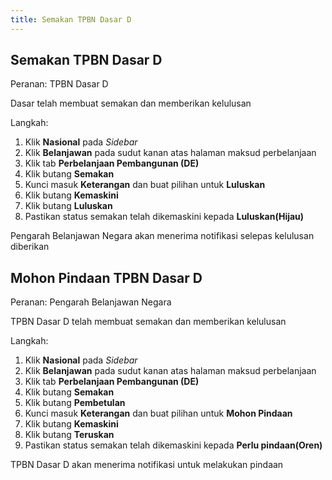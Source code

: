 ```yaml
---
title: Semakan TPBN Dasar D
---
```


## Semakan TPBN Dasar D
Peranan: TPBN Dasar D

<Callout title="Pra-syarat" type="warn">
Dasar telah membuat semakan dan memberikan kelulusan
</Callout>

Langkah:
1. Klik **Nasional** pada *Sidebar*
2. Klik **Belanjawan** pada sudut kanan atas halaman maksud perbelanjaan
3. Klik tab **Perbelanjaan Pembangunan (DE)**
4. Klik butang **Semakan**  
5. Kunci masuk **Keterangan** dan buat pilihan untuk **Luluskan**
6. Klik butang **Kemaskini**
7. Klik butang **Luluskan** 
8. Pastikan status semakan telah dikemaskini kepada **Luluskan(Hijau)**

<Callout title="Outcome">
Pengarah Belanjawan Negara akan menerima notifikasi selepas kelulusan diberikan
</Callout>

## Mohon Pindaan TPBN Dasar D
Peranan: Pengarah Belanjawan Negara

<Callout title="Pra-syarat" type="warn">
TPBN Dasar D telah membuat semakan dan memberikan kelulusan
</Callout>

Langkah:
1. Klik **Nasional** pada *Sidebar*
2. Klik **Belanjawan** pada sudut kanan atas halaman maksud perbelanjaan
3. Klik tab **Perbelanjaan Pembangunan (DE)**
4. Klik butang **Semakan**  
5. Klik butang **Pembetulan**
6. Kunci masuk **Keterangan** dan buat pilihan untuk **Mohon Pindaan**
7. Klik butang **Kemaskini**
8. Klik butang **Teruskan** 
9. Pastikan status semakan telah dikemaskini kepada **Perlu pindaan(Oren)**

<Callout title="Outcome">
TPBN Dasar D akan menerima notifikasi untuk melakukan pindaan 
</Callout>